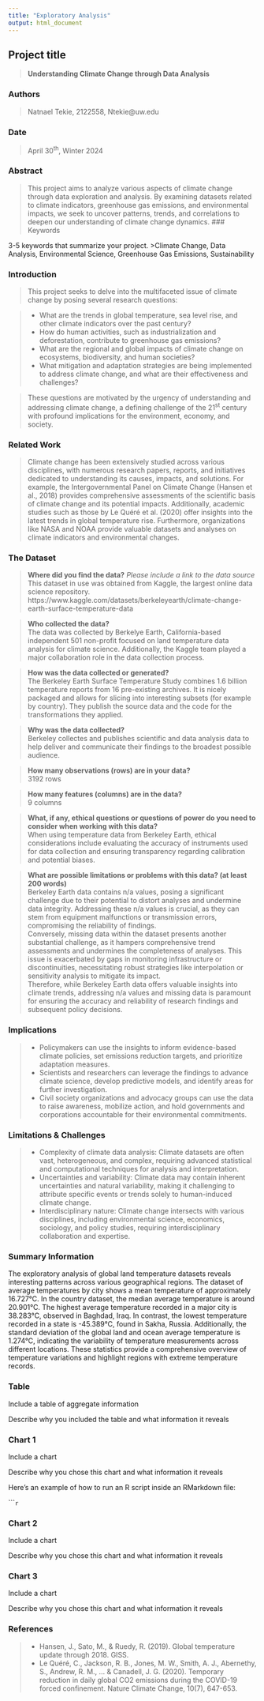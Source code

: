 ```yaml
---
title: "Exploratory Analysis"
output: html_document
---
```


## Project title

>**Understanding Climate Change through Data Analysis**

### Authors

>Natnael Tekie, 2122558, Ntekie@uw.edu

### Date

>April 30<sup>th</sup>, Winter 2024

### Abstract

>This project aims to analyze various aspects of climate change through data exploration and analysis. 
By examining datasets related to climate indicators, greenhouse gas emissions, and environmental impacts, 
we seek to uncover patterns, trends, and correlations to deepen our understanding of climate change dynamics.
### Keywords

3-5 keywords that summarize your project.
>Climate Change, Data Analysis, Environmental Science, Greenhouse Gas Emissions, Sustainability

### Introduction 
>This project seeks to delve into the multifaceted issue of climate change by posing several research questions:

>- What are the trends in global temperature, sea level rise, and other climate indicators over the past century?
>- How do human activities, such as industrialization and deforestation, contribute to greenhouse gas emissions?
>- What are the regional and global impacts of climate change on ecosystems, biodiversity, and human societies?
>- What mitigation and adaptation strategies are being implemented to address climate change, and what are their effectiveness and challenges?</br>
<p>

>These questions are motivated by the urgency of understanding and addressing climate change, 
a defining challenge of the 21<sup>st</sup> century with profound implications 
for the environment, economy, and society.

### Related Work  

>Climate change has been extensively studied across various disciplines, with numerous 
research papers, reports, and initiatives dedicated to understanding its causes, impacts, 
and solutions. For example, the Intergovernmental Panel on Climate Change (Hansen et al., 2018) 
provides comprehensive assessments of the scientific basis of climate change and its 
potential impacts. Additionally, academic studies such as those by Le Quéré et al. (2020) 
offer insights into the latest trends in global temperature rise. Furthermore, organizations 
like NASA and NOAA provide valuable datasets and analyses on climate indicators and 
environmental changes.

### The Dataset

> **Where did you find the data?** 
*Please include a link to the data source*<br/>
This dataset in use was obtained from Kaggle, the largest online data science repository. 
https://www.kaggle.com/datasets/berkeleyearth/climate-change-earth-surface-temperature-data

> **Who collected the data?**  
The data was collected by Berkelye Earth, California-based independent 501 non-profit focused on land temperature data analysis for climate science. 
Additionally, the Kaggle team played a major collaboration role in the data collection process. <br/>

> **How was the data collected or generated?**  
The Berkeley Earth Surface Temperature Study combines 1.6 billion temperature reports from 16 pre-existing archives. It is nicely packaged and allows for slicing into interesting subsets (for example by country). They publish the source data and the code for the transformations they applied.

> **Why was the data collected?**  
Berkeley collectes and publishes scientific and data analysis data to help deliver and communicate their findings to the broadest possible audience.

> **How many observations (rows) are in your data?**  
3192 rows 

> **How many features (columns) are in the data?**  
9 columns 

> **What, if any, ethical questions or questions of power do you need to consider when working with this data?**  
When using temperature data from Berkeley Earth, ethical considerations include evaluating the accuracy of instruments used for data collection and ensuring transparency regarding calibration and potential biases. 

> **What are possible limitations or problems with this data?   (at least 200 words)** <br/>
Berkeley Earth data contains n/a values, posing a significant challenge due to their potential to distort analyses and undermine data integrity. Addressing these n/a values is crucial, as they can stem from equipment malfunctions or transmission errors, compromising the reliability of findings. <br/>
Conversely, missing data within the dataset presents another substantial challenge, as it hampers comprehensive trend assessments and undermines the completeness of analyses. This issue is exacerbated by gaps in monitoring infrastructure or discontinuities, necessitating robust strategies like interpolation or sensitivity analysis to mitigate its impact. <br/>
Therefore, while Berkeley Earth data offers valuable insights into climate trends, addressing n/a values and missing data is paramount for ensuring the accuracy and reliability of research findings and subsequent policy decisions.

### Implications

>- Policymakers can use the insights to inform evidence-based climate policies, set emissions reduction targets, and prioritize adaptation measures.
>- Scientists and researchers can leverage the findings to advance climate science, develop predictive models, and identify areas for further investigation.
>- Civil society organizations and advocacy groups can use the data to raise awareness, mobilize action, and hold governments and corporations accountable for their environmental commitments.

### Limitations & Challenges
>- Complexity of climate data analysis: Climate datasets are often vast, heterogeneous, and complex, requiring advanced statistical and computational techniques for analysis and interpretation.
>- Uncertainties and variability: Climate data may contain inherent uncertainties and natural variability, making it challenging to attribute specific events or trends solely to human-induced climate change.
>- Interdisciplinary nature: Climate change intersects with various disciplines, including environmental science, economics, sociology, and policy studies, requiring interdisciplinary collaboration and expertise.

### Summary Information
<p>
The exploratory analysis of global land temperature datasets reveals interesting 
patterns across various geographical regions. The dataset of average temperatures 
by city shows a mean temperature of approximately 16.727°C. In the country dataset,
the median average temperature is around 20.901°C. The highest average temperature 
recorded in a major city is 38.283°C, observed in Baghdad, Iraq. In contrast, the 
lowest temperature recorded in a state is -45.389°C, found in Sakha, Russia. 
Additionally, the standard deviation of the global land and ocean average 
temperature is 1.274°C, indicating the variability of temperature measurements 
across different locations. These statistics provide a comprehensive overview of 
temperature variations and highlight regions with extreme temperature records.
</p>

### Table

Include a table of aggregate information

Describe why you included the table and what information it reveals

### Chart 1

Include a chart

Describe why you chose this chart and what information it reveals

Here's an example of how to run an R script inside an RMarkdown file:

``````r
```

### Chart 2

Include a chart

Describe why you chose this chart and what information it reveals

### Chart 3

Include a chart

Describe why you chose this chart and what information it reveals


### References 
>-  Hansen, J., Sato, M., & Ruedy, R. (2019). Global temperature update through 2018. GISS.
>-  Le Quéré, C., Jackson, R. B., Jones, M. W., Smith, A. J., Abernethy, S., Andrew, R. M., ... & Canadell, J. G. (2020). Temporary reduction in daily global CO2 emissions during the COVID-19 forced confinement. Nature Climate Change, 10(7), 647-653.
